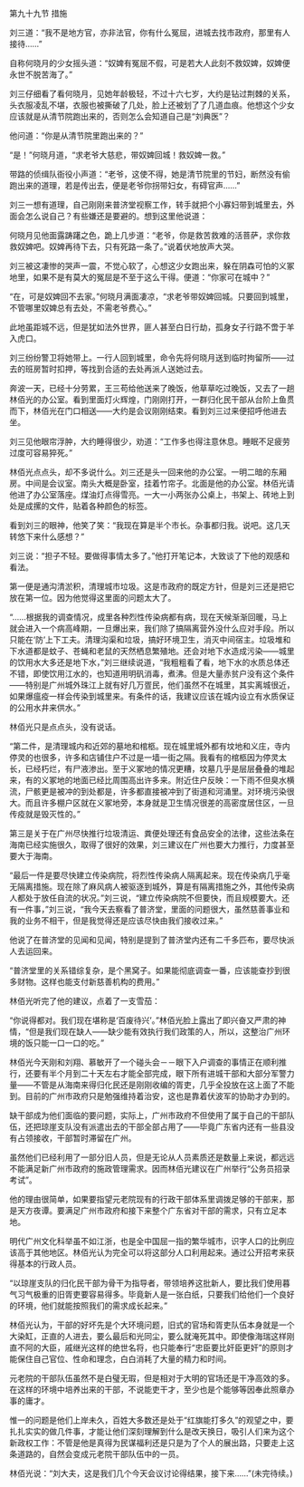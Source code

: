 

第九十九节 措施

刘三道：“我不是地方官，亦非法官，你有什么冤屈，进城去找市政府，那里有人接待……”

自称何晓月的少女摇头道：“奴婢有冤屈不假，可是若大人此刻不救奴婢，奴婢便永世不脱苦海了。”

刘三仔细看了看何晓月，见她年龄极轻，不过十六七岁，大约是钻过荆棘的关系，头衣服凌乱不堪，衣服也被撕破了几处，脸上还被划了了几道血痕。他想这个少女应该就是从清节院跑出来的，否则怎么会知道自己是“刘典医”？

他问道：“你是从清节院里跑出来的？”

“是！”何晓月道，“求老爷大慈悲，带奴婢回城！救奴婢一救。”

带路的侦缉队衙役小声道：“老爷，这使不得，她是清节院里的节妇，断然没有偷跑出来的道理，若是传出去，便是老爷你拐带妇女，有碍官声……”

刘三一想有道理，自己刚刚来普济堂视察工作，转手就把个小寡妇带到城里去，外面会怎么说自己？有些嫌还是要避的。想到这里他说道：

何晓月见他面露踌躇之色，跪上几步道：“老爷，你是救苦救难的活菩萨，求你救救奴婢吧。奴婢再待下去，只有死路一条了。”说着伏地放声大哭。

刘三被这凄惨的哭声一震，不觉心软了，心想这少女跑出来，躲在阴森可怕的义冢地里，如果不是有莫大的冤屈是不至于这么干得。便道：“你家可在城中？”

“在，可是奴婢回不去家。”何晓月满面凄凉，“求老爷带奴婢回城。只要回到城里，不管哪里奴婢总有去处，不需老爷费心。”

此地虽距城不远，但是犹如法外世界，匪人甚至白日行劫，孤身女子行路不啻于羊入虎口。

刘三纷纷警卫将她带上。一行人回到城里，命令先将何晓月送到临时拘留所――过去的班房暂时扣押，等找到合适的去处再派人送她过去。

奔波一天，已经十分劳累，王三苟给他送来了晚饭，他草草吃过晚饭，又去了一趟林佰光的办公室。看到里面灯火辉煌，门刚刚打开，一群归化民干部从台阶上鱼贯而下，林佰光在门口相送――大约是会议刚刚结束。看到刘三过来便招呼他进去坐。

刘三见他眼帘浮肿，大约睡得很少，劝道：“工作多也得注意休息。睡眠不足疲劳过度可容易猝死。”

林佰光点点头，却不多说什么。刘三还是头一回来他的办公室。一明二暗的东厢房。中间是会议室。南头大概是卧室，挂着竹帘子。北面是他的办公室。林佰光请他进了办公室落座。煤油灯点得雪亮。一大一小两张办公桌上，书架上、砖地上到处是成摞的文件，贴着各种颜色的标签。

看到刘三的眼神，他笑了笑：“我现在算是半个市长。杂事都归我。说吧。这几天转悠下来什么感想？”

刘三说：“担子不轻。要做得事情太多了。”他打开笔记本，大致谈了下他的观感和看法。

第一便是通沟清淤积，清理城市垃圾。这是市政府的既定方针，但是刘三还是把它放在第一位。因为他觉得这里面的问题太大了。

“……根据我的调查情况，成里各种烈性传染病都有病，现在天候渐渐回暖，马上就会进入一个病高峰期，一旦爆出来，我们除了搞隔离营外没什么应对手段。所以只能在‘防’上下工夫。清理沟渠和垃圾，搞好环境卫生，消灭中间宿主。垃圾堆和下水道都是蚊子、苍蝇和老鼠的天然栖息繁殖地。还会对地下水造成污染――城里的饮用水大多还是地下水，”刘三继续说道，“我粗粗看了看，地下水的水质总体还不错，即使饮用江水的，也知道用明矾消毒，煮沸。但是大量赤贫户没有这个条件――特别是广州城外珠江上就有好几万疍民，他们虽然不在城里，其实离城很近，如果爆瘟疫一样会传染到城里来。有条件的话，我建议应该在城内设立有水质保证的公用水井来供水。”

林佰光只是点点头，没有说话。

“第二件，是清理城内和近郊的墓地和棺柩。现在城里城外都有坟地和义庄，寺内停灵的也很多，许多和店铺住户不过是一墙一街之隔。我看有的棺柩因为停灵太长，已经朽烂，有尸液渗出。至于义冢地的情况更糟，坟墓几乎是层层叠叠的堆起来，有的义冢地的地面已经比周围高出许多来。附近住户反映：一下雨不但臭水横流，尸骸更是被冲的到处都是，许多都直接被冲到了街道和河涌里。对环境污染很大。而且许多棚户区就在义冢地旁，本身就是卫生情况很差的高密度居住区，一旦传疫就是毁灭性的。”

第三是关于在广州尽快推行垃圾清运、粪便处理还有食品安全的法律，这些法条在海南已经实施很久，取得了很好的效果，刘三建议在广州也要大力推行，力度甚至要大于海南。

“最后一件是要尽快建立传染病院，将烈性传染病人隔离起来。现在传染病几乎毫无隔离措施。现在除了麻风病人被驱逐到城外，算是有隔离措施之外，其他传染病人都处于放任自流的状况。”刘三说，“建立传染病院不但要快，而且规模要大。还有一件事，”刘三说，“我今天去察看了普济堂，里面的问题很大，虽然慈善事业和我的业务不相干，但是我觉得还是应该尽快由我们接收过来。”

他说了在普济堂的见闻和见闻，特别是提到了普济堂内还有二千多匹布，要尽快派人去运回来。

“普济堂里的关系错综复杂，是个黑窝子。如果能彻底调查一番，应该能查抄到很多财物。这样也能支付新慈善机构的费用。”

林佰光听完了他的建议，点着了一支雪茄：

“你说得都对。我们现在堪称是‘百废待兴’。”林佰光脸上露出了即兴奋又严肃的神情，“但是我们现在缺人――缺少能有效执行我们政策的人，所以，这整治广州环境的饭只能一口一口的吃。”

林佰光今天刚和刘翔、慕敏开了一个碰头会－－眼下入户调查的事情正在顺利推行，还要有半个月到二十天左右才能全部完成，眼下所有进城干部和大部分军警力量――不管是从海南来得归化民还是刚刚收编的胥吏，几乎全投放在这上面了不能到。目前的广州市政府只是勉强维持着治安，这也是靠着伏波军的协助才办到的。

缺干部成为他们面临的要问题，实际上，广州市政府不但使用了属于自己的干部队伍，还把琼崖支队没有派遣出去的干部全部占用了――毕竟广东省内还有一些县没有占领接收，干部暂时滞留在广州。

虽然他们已经利用了一部分旧人员，但是无论从人员素质还是数量上来说，都远远不能满足新广州市政府的施政管理需求。因而林佰光建议在广州举行“公务员招录考试”。

他的理由很简单，如果要指望元老院现有的行政干部体系里调拨足够的干部来，那是天方夜谭。要满足广州市政府和接下来整个广东省对干部的需求，只有立足本地。

明代广州文化科举虽不如江浙，也是全中国屈一指的繁华城市，识字人口的比例应该高于其他地区。林佰光认为完全可以将这部分人口利用起来。通过公开招考来获得基本的行政人员。

“以琼崖支队的归化民干部为骨干为指导者，带领培养这批新人，要比我们使用暮气习气极重的旧胥吏要容易得多。毕竟新人是一张白纸，只要我们给他们一个良好的环境，他们就能按照我们的需求成长起来。”

林佰光认为，干部的好坏先是个大环境问题，旧式的官场和胥吏队伍本身就是一个大染缸，正直的人进去，要么最后和光同尘，要么就淹死其中。即使像海瑞这样刚直不阿的大臣，戚继光这样的绝世名将，也只能奉行“忠臣要比奸臣更奸”的原则才能保住自己官位、性命和理念，白白消耗了大量的精力和时间。

元老院的干部队伍虽然不是白璧无瑕，但是相对于大明的官场还是干净高效的多。在这样的环境中培养出来的干部，不说能吏干才，至少也是个能够等因奉此照章办事的庸才。

惟一的问题是他们上岸未久，百姓大多数还是处于“红旗能打多久”的观望之中，要扎扎实实的做几件事，才能让他们深刻理解到什么是改天换日，吸引人们来为这个新政权工作：不管是他是真得为民谋福利还是只是为了个人的展出路，只要走上这条道路的，自然会变成元老院干部队伍中的一员。

林佰光说：“刘大夫，这是我们几个今天会议讨论得结果，接下来……”(未完待续。)

